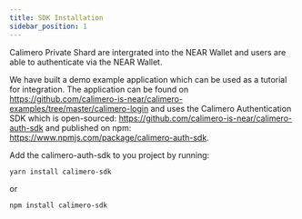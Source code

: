 ```yaml
---
title: SDK Installation
sidebar_position: 1
---
```


Calimero Private Shard are intergrated into the NEAR Wallet and users are able to authenticate via the NEAR Wallet.

We have built a demo example application which can be used as a tutorial for integration. The application can be found on https://github.com/calimero-is-near/calimero-examples/tree/master/calimero-login and uses the Calimero Authentication SDK which is open-sourced: https://github.com/calimero-is-near/calimero-auth-sdk and published on npm: https://www.npmjs.com/package/calimero-auth-sdk.

Add the calimero-auth-sdk to you project by running:
```sh
yarn install calimero-sdk
```
or
```sh
npm install calimero-sdk
```
